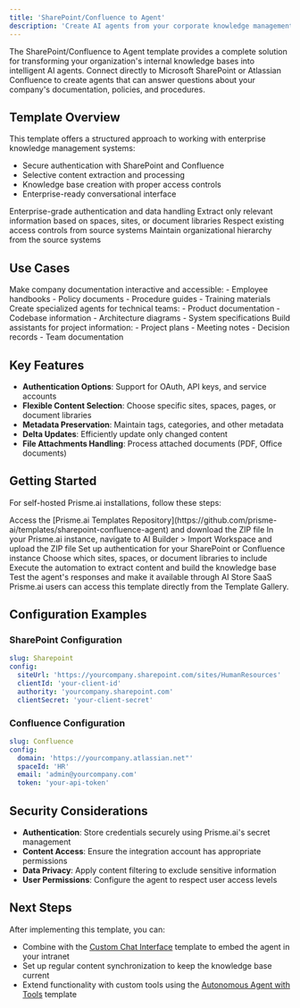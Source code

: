 ```yaml
---
title: 'SharePoint/Confluence to Agent'
description: 'Create AI agents from your corporate knowledge management systems'
---
```



The SharePoint/Confluence to Agent template provides a complete solution for transforming your organization's internal knowledge bases into intelligent AI agents. Connect directly to Microsoft SharePoint or Atlassian Confluence to create agents that can answer questions about your company's documentation, policies, and procedures.

## Template Overview

This template offers a structured approach to working with enterprise knowledge management systems:

- Secure authentication with SharePoint and Confluence
- Selective content extraction and processing
- Knowledge base creation with proper access controls
- Enterprise-ready conversational interface

<CardGroup cols={2}>
  <Card title="Secure Integration" icon="shield-check">
    Enterprise-grade authentication and data handling
  </Card>
  <Card title="Content Filtering" icon="filter">
    Extract only relevant information based on spaces, sites, or document libraries
  </Card>
  <Card title="Permission Awareness" icon="lock">
    Respect existing access controls from source systems
  </Card>
  <Card title="Structured Knowledge" icon="folder-tree">
    Maintain organizational hierarchy from the source systems
  </Card>
</CardGroup>

## Use Cases

<Tabs>
  <Tab title="Internal Documentation">
    Make company documentation interactive and accessible:
    - Employee handbooks
    - Policy documents
    - Procedure guides
    - Training materials
  </Tab>
  <Tab title="Technical Knowledge">
    Create specialized agents for technical teams:
    - Product documentation
    - Codebase information
    - Architecture diagrams
    - System specifications
  </Tab>
  <Tab title="Project Management">
    Build assistants for project information:
    - Project plans
    - Meeting notes
    - Decision records
    - Team documentation
  </Tab>
</Tabs>

## Key Features

- **Authentication Options**: Support for OAuth, API keys, and service accounts
- **Flexible Content Selection**: Choose specific sites, spaces, pages, or document libraries
- **Metadata Preservation**: Maintain tags, categories, and other metadata
- **Delta Updates**: Efficiently update only changed content
- **File Attachments Handling**: Process attached documents (PDF, Office documents)

## Getting Started

For self-hosted Prisme.ai installations, follow these steps:

<Steps>
  <Step title="Download the Template">
    Access the [Prisme.ai Templates Repository](https://github.com/prisme-ai/templates/sharepoint-confluence-agent) and download the ZIP file
  </Step>
  <Step title="Import the Template">
    In your Prisme.ai instance, navigate to AI Builder > Import Workspace and upload the ZIP file
  </Step>
  <Step title="Configure Access Credentials">
    Set up authentication for your SharePoint or Confluence instance
  </Step>
  <Step title="Select Content Sources">
    Choose which sites, spaces, or document libraries to include
  </Step>
  <Step title="Run the Extraction Process">
    Execute the automation to extract content and build the knowledge base
  </Step>
  <Step title="Review and Publish">
    Test the agent's responses and make it available through AI Store
  </Step>
</Steps>

<Note>
SaaS Prisme.ai users can access this template directly from the Template Gallery.
</Note>

## Configuration Examples

### SharePoint Configuration

```yaml
slug: Sharepoint
config:
  siteUrl: 'https://yourcompany.sharepoint.com/sites/HumanResources'
  clientId: 'your-client-id'
  authority: 'yourcompany.sharepoint.com'
  clientSecret: 'your-client-secret'
```

### Confluence Configuration

```yaml
slug: Confluence
config:
  domain: 'https://yourcompany.atlassian.net"'
  spaceId: 'HR'
  email: 'admin@yourcompany.com'
  token: 'your-api-token'
```

## Security Considerations

- **Authentication**: Store credentials securely using Prisme.ai's secret management
- **Content Access**: Ensure the integration account has appropriate permissions
- **Data Privacy**: Apply content filtering to exclude sensitive information
- **User Permissions**: Configure the agent to respect user access levels

## Next Steps

After implementing this template, you can:

- Combine with the [Custom Chat Interface](/resources/templates/custom-chat) template to embed the agent in your intranet
- Set up regular content synchronization to keep the knowledge base current
- Extend functionality with custom tools using the [Autonomous Agent with Tools](/resources/templates/autonomous-agent-tools) template